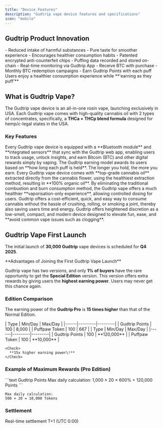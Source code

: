 ```yaml
---
title: "Device Features"
description: "Gudtrip vape device features and specifications"
icon: "mobile"
---
```


## Gudtrip Product Innovation

<CardGroup cols={3}>
  <Card title="Combustion-free Vaporization" icon="fire-flame-simple">
    - Reduced intake of harmful substances
    - Pure taste for smoother experience
    - Encourages healthier consumption habits
  </Card>
  <Card title="Smart Self-Management" icon="microchip">
    - Patented encrypted anti-counterfeit chips
    - Puffing data recorded and stored on-chain
    - Real-time monitoring via Gudtrip App
  </Card>
  <Card title="Crypto & Loyalty Incentives" icon="bitcoin">
    - Receive BTC with purchase
    - Monthly BTC redemption campaigns
    - Earn Gudtrip Points with each puff
  </Card>
</CardGroup>

<Tip>
  Users enjoy a healthier consumption experience while **'earning as they puff'**
</Tip>

## What is Gudtrip Vape?

The Gudtrip vape device is an all-in-one rosin vape, launching exclusively in USA. Each Gudtrip vape comes with high-quality cannabis oil with 2 types of concentrates, specifically, a **THCa + THCp blend formula** designed for hemp/c-legal states in the USA.

### Key Features

<AccordionGroup>
  <Accordion title="Connectivity & Tracking" icon="bluetooth">
    Every Gudtrip vape device is equipped with a **Bluetooth module** and **integrated sensors** that sync with the Gudtrip web app, enabling users to track usage, unlock insights, and earn Bitcoin (BTC) and other digital rewards simply by vaping.
  </Accordion>

  <Accordion title="Earning Model" icon="coins">
    The Gudtrip earning model awards its users based on **how long each puff is held**. The longer you hold, the more you earn.
  </Accordion>

  <Accordion title="Organic Essence" icon="leaf">
    Every Gudtrip vape device comes with **top-grade cannabis oil** extracted directly from the cannabis flower, using the healthiest extraction method, resulting in **100% organic oil**.
  </Accordion>

  <Accordion title="Improved Health" icon="heart-pulse">
    By eliminating the traditional combustion and burn consumption method, the Gudtrip vape offers a much healthier **vaporisation-only experience**, allowing controlled dosing for users.
  </Accordion>

  <Accordion title="Stylish Efficiency" icon="bolt">
    Gudtrip offers a cost-efficient, quick, and easy way to consume cannabis without the hassle of crushing, rolling, or smoking a joint, thereby also saving users time and energy.
  </Accordion>

  <Accordion title="User Experience" icon="star">
    Gudtrip offers heightened discretion as a low-smell, compact, and modern device designed to elevate fun, ease, and **avoid common vape issues such as clogging**.
  </Accordion>
</AccordionGroup>

## Gudtrip Vape First Launch

The initial launch of **30,000 Gudtrip** vape devices is scheduled for **Q4 2025**.

<Warning>
  **Advantages of Joining the First Gudtrip Vape Launch**
  
  Gudtrip vape has two versions, and only **1% of buyers** have the rare opportunity to get the **Special Edition** version. This version offers extra rewards by giving users the **highest earning power**. Users may never get this chance again.
</Warning>

### Edition Comparison

The earning power of the **Gudtrip Pro** is **15 times higher** than that of the Normal Edition.

<Tabs>
  <Tab title="Normal Edition">
    | Type | Min/Day | Max/Day |
    |------|---------|---------|
    | Gudtrip Points | 100 | 8,000 |
    | Puffpaw Token | 100 | 667 |
  </Tab>

  <Tab title="Special Edition (Pro)">
    | Type | Min/Day | Max/Day |
    |------|---------|---------|
    | Gudtrip Points | 100 | **120,000** |
    | Puffpaw Token | 100 | **10,000** |
    
    <Check>
      **15x higher earning power\!**
    </Check>
  </Tab>
</Tabs>

### Example of Maximum Rewards (Pro Edition)

<CodeGroup>
```text Gudtrip Points
Max daily calculation:
1,000 × 20 × 600% = 120,000 Points
```

```text Puffpaw Token
Max daily calculation:
500 × 20 = 10,000 Tokens
```
</CodeGroup>

### Settlement

<ParamField body="Gudtrip Points" type="instant">
  Real-time settlement
</ParamField>

<ParamField body="Puffpaw Token" type="daily">
  T+1 (UTC 0:00)
</ParamField>
